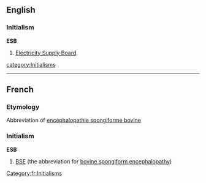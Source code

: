 ==English==

===Initialism===
'''ESB'''

# {{Ireland}} [[w:Electricity Supply Board|Electricity Supply Board]].

[[category:Initialisms]]
----

==French==

===Etymology===
Abbreviation of [[encéphalopathie spongiforme bovine]]

===Initialism===
'''ESB'''

# [[BSE]] (the abbreviation for [[bovine spongiform encephalopathy]])

[[Category:fr:Initialisms]]